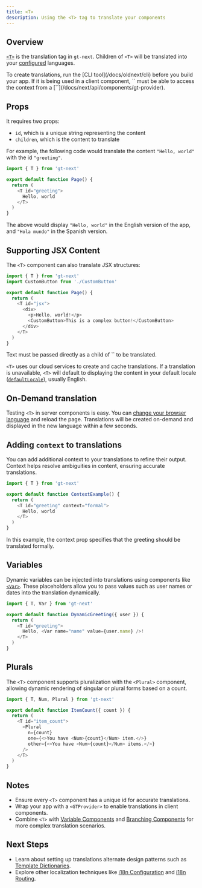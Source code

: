 ```yaml
---
title: <T>
description: Using the <T> tag to translate your components
---
```


## Overview
[`<T>`](/docs/next/components/t) is the translation tag in `gt-next`.
Children of `<T>` will be translated into your [configured](/docs/next/reference/i18n-configuration) languages.

<Callout>
    To create translations, run the [CLI tool](/docs/oldnext/cli) before you build your app.
</Callout>

<Callout type="warn">
    If it is being used in a client component, `<T>` must be able to access the context from a [`<GTProvider>`](/docs/next/api/components/gt-provider).
</Callout>

## Props
It requires two props:
- `id`, which is a unique string representing the content 
- `children`, which is the content to translate

For example, the following code would translate the content `"Hello, world"` with the id `"greeting"`.

```javascript copy
import { T } from 'gt-next'

export default function Page() {
  return (
    <T id="greeting">
      Hello, world
    </T>
  )
}
```

The above would display `"Hello, world"` in the English version of the app, and `"Hola mundo"` in the Spanish version.

## Supporting JSX Content

The `<T>` component can also translate JSX structures:

```javascript copy
import { T } from 'gt-next'
import CustomButton from './CustomButton'

export default function Page() {
  return (
    <T id="jsx">
      <div>
        <p>Hello, world!</p>
        <CustomButton>This is a complex button!</CustomButton>
      </div>
    </T>
  )
}
```

<Callout type="warn">
    Text must be passed directly as a child of `<T>` to be translated.
</Callout>

`<T>` uses our cloud services to create and cache translations.
If a translation is unavailable, `<T>` will default to displaying the content in your default locale ([`defaultLocale`](/docs/next/reference/i18n-configuration#props)), usually English.

## On-Demand translation

Testing `<T>` in server components is easy.
You can [change your browser language](https://support.google.com/chrome/answer/173424) and reload the page.
Translations will be created on-demand and displayed in the new language within a few seconds.

## Adding `context` to translations

You can add additional context to your translations to refine their output.
Context helps resolve ambiguities in content, ensuring accurate translations.

```javascript copy
import { T } from 'gt-next'

export default function ContextExample() {
  return (
    <T id="greeting" context="formal">
      Hello, world
    </T>
  )
}
```
In this example, the context prop specifies that the greeting should be translated formally.

## Variables

Dynamic variables can be injected into translations using components like [`<Var>`](/docs/next/api/components/var).
These placeholders allow you to pass values such as user names or dates into the translation dynamically.

```javascript copy
import { T, Var } from 'gt-next'

export default function DynamicGreeting({ user }) {
  return (
    <T id="greeting">
      Hello, <Var name="name" value={user.name} />!
    </T>
  )
}
```

## Plurals
The `<T>` component supports pluralization with the `<Plural>` component, allowing dynamic rendering of singular or plural forms based on a count.

```javascript copy
import { T, Num, Plural } from 'gt-next'

export default function ItemCount({ count }) {
  return (
    <T id="item_count">
      <Plural
        n={count}
        one={<>You have <Num>{count}</Num> item.</>}
        other={<>You have <Num>{count}</Num> items.</>}
      />
    </T>
  )
}
```


## Notes
 * Ensure every `<T>` component has a unique id for accurate translations.
 * Wrap your app with a `<GTProvider>` to enable translations in client components.
 * Combine `<T>` with [Variable Components](/docs/next/reference/using-variable-components) and [Branching Components](/docs/next/reference/using-branching-components) for more complex translation scenarios.

## Next Steps
 * Learn about setting up translations alternate design patterns such as [Template Dictionaries](/docs/next/reference/template-dictionaries/template-dictionaries).
 * Explore other localization techniques like [i18n Configuration](/docs/next/reference/i18n-configuration) and [i18n Routing](/docs/next/guides/i18n-routing).